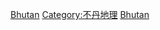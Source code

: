 {{Catnav|頁面分類|地理|各國地理|不丹地理}}
{{Catnav|頁面分類|各種主題的頁面分類|類型|國家公園}}
{{Catnav|頁面分類|各種主題的頁面分類|按國家分類|各國地理|不丹地理}}
{{Commons category|National parks of Bhutan}}

[[Category:亞洲國家公園|Bhutan]]
[[Category:不丹地理|Category:不丹地理]]
[[Category:各國國家公園|Bhutan]]
